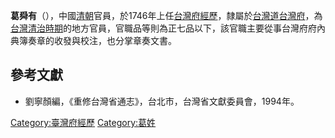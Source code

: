 '''葛舜有'''（{{bd|？||？||}}），中國[[清朝|清朝]]官員，於1746年上任[[台灣府經歷|台灣府經歷]]，隸屬於[[台灣道|台灣道]][[台灣府|台灣府]]，為[[台灣清治時期|台灣清治時期]]的地方官員，官職品等則為正七品以下，該官職主要從事台灣府府內典簿奏章的收發與校注，也分掌章奏文書。

==參考文獻==
*劉寧顏編，《重修台灣省通志》，台北市，台灣省文獻委員會，1994年。
{{start box}}
{{s-before|[[金文英|金文英]]}}
{{s-title|[[台灣府經歷|台灣府經歷]]|1746年上任}}
{{s-after|[[王如璋|王如璋]]}}
{{end box}}
{{清朝人物小作品}}

[[Category:臺灣府經歷|Category:臺灣府經歷]]
[[Category:葛姓|Category:葛姓]]